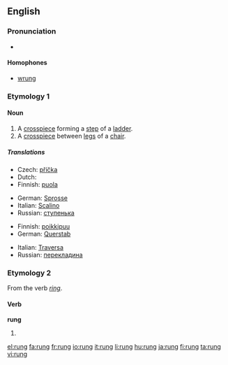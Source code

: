 ==English==

===Pronunciation===
* {{IPA|/rʌŋ/}}
*: {{rhymes|ʌŋ}}

====Homophones====
* [[wrung]]

===Etymology 1===
{{etyl|ang}} {{term|hrung|lang=ang}}

====Noun====
{{en-noun}}

# A [[crosspiece]] forming a [[step]] of a [[ladder]].
# A [[crosspiece]] between [[leg]]s of a [[chair]].

=====Translations=====
{{trans-top|ladder step}}
* Czech: [[příčka]] {{f}}
* Dutch: {{t|nl|sport}}
* Finnish: [[puola]]
{{trans-mid}}
* German: [[Sprosse]] {{f}}
* Italian: [[Scalino]] {{m}}
* Russian: [[ступенька]] {{f}}
{{trans-bottom}}

{{trans-top|crosspiece between chair legs}}
* Finnish: [[poikkipuu]]
* German: [[Querstab]] {{m}}
{{trans-mid}}
* Italian: [[Traversa]] {{f}}
* Russian: [[перекладина]] {{f}}
{{trans-bottom}}

===Etymology 2===
From the verb ''[[ring]]''. {{etystub}}

====Verb====
'''rung'''

# {{past participle of|[[ring]]}}

[[el:rung]]
[[fa:rung]]
[[fr:rung]]
[[io:rung]]
[[it:rung]]
[[li:rung]]
[[hu:rung]]
[[ja:rung]]
[[fi:rung]]
[[ta:rung]]
[[vi:rung]]